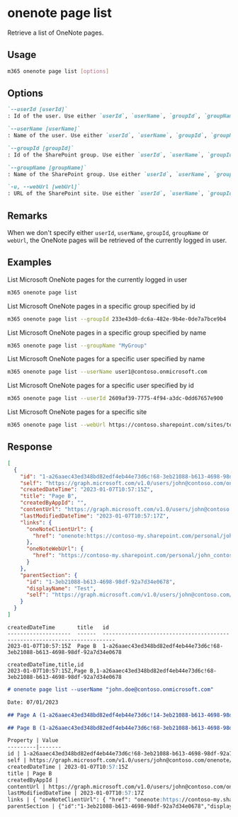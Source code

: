 
# onenote page list

Retrieve a list of OneNote pages.

## Usage

```sh
m365 onenote page list [options]
```

## Options

```md defintion-list
`--userId [userId]`
: Id of the user. Use either `userId`, `userName`, `groupId`, `groupName` or `webUrl` but not multiple.

`--userName [userName]`
: Name of the user. Use either `userId`, `userName`, `groupId`, `groupName` or `webUrl` but not multiple.

`--groupId [groupId]`
: Id of the SharePoint group. Use either `userId`, `userName`, `groupId`, `groupName` or `webUrl` but not multiple.

`--groupName [groupName]`
: Name of the SharePoint group. Use either `userId`, `userName`, `groupId`, `groupName` or `webUrl` but not multiple.

`-u, --webUrl [webUrl]`
: URL of the SharePoint site. Use either `userId`, `userName`, `groupId`, `groupName` or `webUrl` but not multiple.
```

<Global />

## Remarks

When we don't specify either `userId`, `userName`, `groupId`, `groupName` or `webUrl`, the OneNote pages will be retrieved of the currently logged in user.

## Examples

List Microsoft OneNote pages for the currently logged in user

```sh
m365 onenote page list
```

List Microsoft OneNote pages in a specific group specified by id

```sh
m365 onenote page list --groupId 233e43d0-dc6a-482e-9b4e-0de7a7bce9b4
```

List Microsoft OneNote pages in a specific group specified by name

```sh
m365 onenote page list --groupName "MyGroup"
```

List Microsoft OneNote pages for a specific user specified by name

```sh
m365 onenote page list --userName user1@contoso.onmicrosoft.com
```

List Microsoft OneNote pages for a specific user specified by id

```sh
m365 onenote page list --userId 2609af39-7775-4f94-a3dc-0dd67657e900
```

List Microsoft OneNote pages for a specific site

```sh
m365 onenote page list --webUrl https://contoso.sharepoint.com/sites/testsite
```

## Response

<Tabs>
  <TabItem value="JSON">

  ```json
  [
    {
      "id": "1-a26aaec43ed348bd82edf4eb44e73d6c!68-3eb21088-b613-4698-98df-92a7d34e0678",
      "self": "https://graph.microsoft.com/v1.0/users/john@contoso.com/onenote/pages/1-a26aaec43ed348bd82edf4eb44e73d6c!68-3eb21088-b613-4698-98df-92a7d34e0678",
      "createdDateTime": "2023-01-07T10:57:15Z",
      "title": "Page B",
      "createdByAppId": "",
      "contentUrl": "https://graph.microsoft.com/v1.0/users/john@contoso.com/onenote/pages/1-a26aaec43ed348bd82edf4eb44e73d6c!68-3eb21088-b613-4698-98df-92a7d34e0678/content",
      "lastModifiedDateTime": "2023-01-07T10:57:17Z",
      "links": {
        "oneNoteClientUrl": {
          "href": "onenote:https://contoso-my.sharepoint.com/personal/john_contoso_com/Documents/Notitieblokken/My%20OneNote/Test.one#Page%20B&section-id=94cacaca-d6b5-428d-b967-d3cf01b95c28&page-id=46a1b220-7ffd-4512-a571-55322097c08d&end"
        },
        "oneNoteWebUrl": {
          "href": "https://contoso-my.sharepoint.com/personal/john_contoso_com/Documents/Notitieblokken/My%20OneNote?wd=target%28Test.one%7C94cacaca-d6b5-428d-b967-d3cf01b95c28%2FPage%20B%7C46a1b220-7ffd-4512-a571-55322097c08d%2F%29"
        }
      },
      "parentSection": {
        "id": "1-3eb21088-b613-4698-98df-92a7d34e0678",
        "displayName": "Test",
        "self": "https://graph.microsoft.com/v1.0/users/john@contoso.com/onenote/sections/1-3eb21088-b613-4698-98df-92a7d34e0678"
      }
    }
  ]
  ```

  </TabItem>
  <TabItem value="Text">

  ```text
  createdDateTime       title   id
  --------------------  ------  --------------------------------------------------------------------------
  2023-01-07T10:57:15Z  Page B  1-a26aaec43ed348bd82edf4eb44e73d6c!68-3eb21088-b613-4698-98df-92a7d34e0678
  ```

  </TabItem>
  <TabItem value="CSV">

  ```csv
  createdDateTime,title,id
  2023-01-07T10:57:15Z,Page B,1-a26aaec43ed348bd82edf4eb44e73d6c!68-3eb21088-b613-4698-98df-92a7d34e0678
  ```

  </TabItem>
  <TabItem value="Markdown">

  ```md
  # onenote page list --userName "john.doe@contoso.onmicrosoft.com"

  Date: 07/01/2023

  ## Page A (1-a26aaec43ed348bd82edf4eb44e73d6c!14-3eb21088-b613-4698-98df-92a7d34e0678)

  ## Page B (1-a26aaec43ed348bd82edf4eb44e73d6c!68-3eb21088-b613-4698-98df-92a7d34e0678)

  Property | Value
  ---------|-------
  id | 1-a26aaec43ed348bd82edf4eb44e73d6c!68-3eb21088-b613-4698-98df-92a7d34e0678
  self | https://graph.microsoft.com/v1.0/users/john@contoso.com/onenote/pages/1-a26aaec43ed348bd82edf4eb44e73d6c!68-3eb21088-b613-4698-98df-92a7d34e0678
  createdDateTime | 2023-01-07T10:57:15Z
  title | Page B
  createdByAppId |
  contentUrl | https://graph.microsoft.com/v1.0/users/john@contoso.com/onenote/pages/1-a26aaec43ed348bd82edf4eb44e73d6c!68-3eb21088-b613-4698-98df-92a7d34e0678/content
  lastModifiedDateTime | 2023-01-07T10:57:17Z
  links | { "oneNoteClientUrl": { "href": "onenote:https://contoso-my.sharepoint.com/personal/john_contoso_com/Documents/Notitieblokken/My%20OneNote/Test.one#Page%20B& -id=94cacaca-d6b5-428d-b967-d3cf01b95c28&page-id=46a1b220-7ffd-4512-a571-55322097c08d&end" }, "oneNoteWebUrl": { "href": "https://contoso-my.sharepoint.com/personal/john_contoso_com/Documents/Notitieblokken/My%20OneNote?wd=target%28Test.one%7C94cacaca-d6b5-428d-b967-d3cf01b95c28%2FPage%20B%7C46a1b220-7ffd-4512-a571-55322097c08d%2F%29"}}
  parentSection | {"id":"1-3eb21088-b613-4698-98df-92a7d34e0678","displayName":"Test","self":"https://graph.microsoft.com/v1.0/users/john@contoso.com/onenote/sections/1-3eb21088-b613-4698-98df-92a7d34e0678"}
  ```

  </TabItem>
</Tabs>

